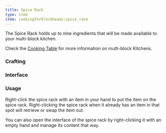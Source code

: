 ```yaml
---
title: Spice Rack
type: item
item: cookingforblockheads:spice_rack
---
```



The Spice Rack holds up to nine ingredients that will be made available to your multi-block kitchen.

Check the [Cooking Table](../cooking_table) for more information on multi-block Kitchens.

### Crafting

<CraftingRecipe recipe="cookingforblockheads:spice_rack" />

### Interface

<InterfaceScreen screen={spiceRackImage.src}>
    <InterfaceArea x="12" y="32" width="328" height="40" name="Storage" color="lime" />
    <InterfaceArea x="12" y="96" width="328" height="112" name="Player Inventory" color="purple" />
    <InterfaceArea x="12" y="212" width="328" height="40" name="Player Hotbar" color="purple" />
</InterfaceScreen>

### Usage

Right-click the spice rack with an item in your hand to put the item on the spice rack. Right-clicking the spice rack when it already has an item in that spot will retrieve or swap the item out.

You can also open the interface of the spice rack by right-clicking it with an empty hand and manage its content that way.
